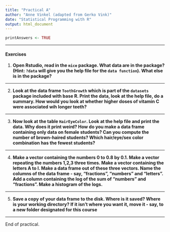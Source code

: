 ```yaml
---
title: "Practical A"
author: "Anne Vinkel (adapted from Gerko Vink)"
date: "Statistical Programming with R"
output: html_document
---
```


```r
printAnswers <- TRUE
```

---

#### Exercises

1. **Open Rstudio, read in the `mice` package. What data are in the package? (Hint: `?data` will give you the help file for the `data function`). What else is in the package? **

---

2. **Look at the data frame `ToothGrowth`  which is part of the `datasets` package included with base R. Print the data, look at the help file, do a summary. How would you look at whether higher doses of vitamin C were associated wih longer teeth? **

---

3. **Now look at the table `HairEyeColor`. Look at the help file and print the data. Why does it print weird? How do you make a data frame containing only data on female students? Can you compute the number of brown-haired students? Which hair/eye/sex color combination has the fewest students?**

--- 

4. **Make a vector containing the numbers 0 to 0.8 by 0.1. Make a vector repeating the numbers 1,2,3 three times. Make a vector containing the letters A to I. Make a data frame out of these three vectors. Name the columns of the data frame - say, "fractions", "numbers" and "letters". Add a column containing the log of the sum of "numbers" and "fractions". Make a histogram of the logs.**

---

5. **Save a copy of your data frame to the disk. Where is it saved? Where is your working directory? If it isn't where you want it, move it - say, to a new folder designated for this course**

---

End of practical. 
